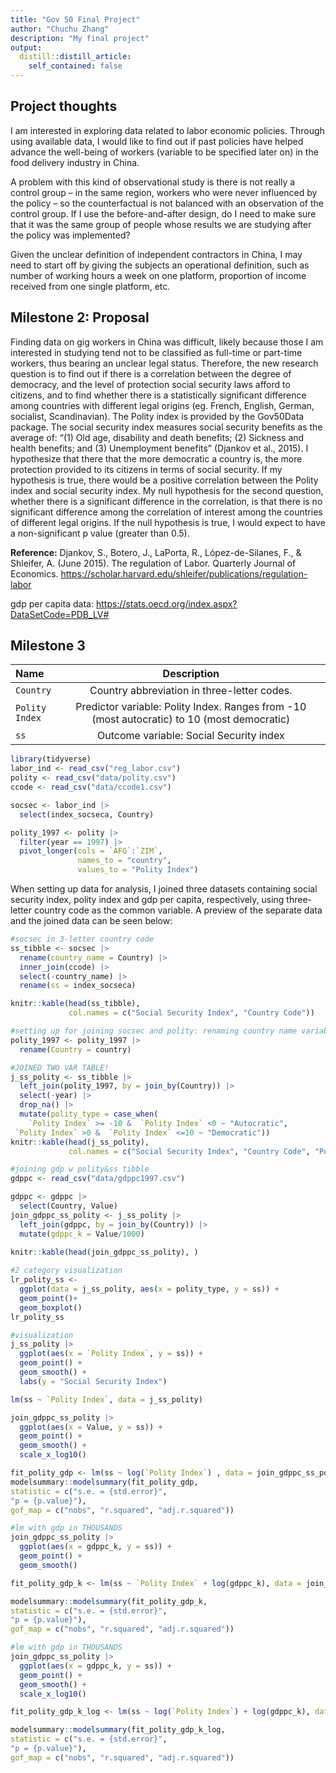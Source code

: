 ```yaml
---
title: "Gov 50 Final Project"
author: "Chuchu Zhang"
description: "My final project"
output:
  distill::distill_article:
    self_contained: false
---
```


## Project thoughts

I am interested in exploring data related to labor economic policies. Through using available data, I would like to find out if past policies have helped advance the well-being of workers (variable to be specified later on) in the food delivery industry in China.

A problem with this kind of observational study is there is not really a control group -- in the same region, workers who were never influenced by the policy -- so the counterfactual is not balanced with an observation of the control group. If I use the before-and-after design, do I need to make sure that it was the same group of people whose results we are studying after the policy was implemented?

Given the unclear definition of independent contractors in China, I may need to start off by giving the subjects an operational definition, such as number of working hours a week on one platform, proportion of income received from one single platform, etc.

## Milestone 2: Proposal

Finding data on gig workers in China was difficult, likely because those I am interested in studying tend not to be classified as full-time or part-time workers, thus bearing an unclear legal status. Therefore, the new research question is to find out if there is a correlation between the degree of democracy, and the level of protection social security laws afford to citizens, and to find whether there is a statistically significant difference among countries with different legal origins (eg. French, English, German, socialist, Scandinavian). The Polity index is provided by the Gov50Data package. The social security index measures social security benefits as the average of: "(1) Old age, disability and death benefits; (2) Sickness and health benefits; and (3) Unemployment benefits" (Djankov et al., 2015). I hypothesize that there that the more democratic a country is, the more protection provided to its citizens in terms of social security. If my hypothesis is true, there would be a positive correlation between the Polity index and social security index. My null hypothesis for the second question, whether there is a significant difference in the correlation, is that there is no significant difference among the correlation of interest among the countries of different legal origins. If the null hypothesis is true, I would expect to have a non-significant p value (greater than 0.5).

**Reference:** Djankov, S., Botero, J., LaPorta, R., López-de-Silanes, F., & Shleifer, A. (June 2015). The regulation of Labor. Quarterly Journal of Economics. <https://scholar.harvard.edu/shleifer/publications/regulation-labor>

gdp per capita data: <https://stats.oecd.org/index.aspx?DataSetCode=PDB_LV#>

## Milestone 3

| Name           |                                         Description                                         |
|:---------------|:-------------------------------------------------------------------------------------------:|
| `Country`      |                         Country abbreviation in three-letter codes.                         |
| `Polity Index` | Predictor variable: Polity Index. Ranges from -10 (most autocratic) to 10 (most democratic) |
| `ss`           |                           Outcome variable: Social Security index                           |

```r
library(tidyverse)
labor_ind <- read_csv("reg_labor.csv")
polity <- read_csv("data/polity.csv")
ccode <- read_csv("data/ccode1.csv")

socsec <- labor_ind |>
  select(index_socseca, Country)

polity_1997 <- polity |>
  filter(year == 1997) |>
  pivot_longer(cols = `AFG`:`ZIM`, 
               names_to = "country", 
               values_to = "Polity Index") 
```

When setting up data for analysis, I joined three datasets containing social security index, polity index and gdp per capita, respectively, using three-letter country code as the common variable. A preview of the separate data and the joined data can be seen below:

```r
#socsec in 3-letter country code
ss_tibble <- socsec |>
  rename(country_name = Country) |>
  inner_join(ccode) |>
  select(-country_name) |>
  rename(ss = index_socseca) 

knitr::kable(head(ss_tibble), 
             col.names = c("Social Security Index", "Country Code")) 
```

```r
#setting up for joining socsec and polity: renaming country name variable
polity_1997 <- polity_1997 |>
  rename(Country = country)
```

```r
#JOINED TWO VAR TABLE!
j_ss_polity <- ss_tibble |>
  left_join(polity_1997, by = join_by(Country)) |>
  select(-year) |>
  drop_na() |>
  mutate(polity_type = case_when(
    `Polity Index` >= -10 &  `Polity Index` <0 ~ "Autocratic", 
 `Polity Index` >0 &  `Polity Index` <=10 ~ "Democratic"))
knitr::kable(head(j_ss_polity), 
             col.names = c("Social Security Index", "Country Code", "Polity Index", "Polity Type"))

#joining gdp w polity&ss tibble
gdppc <- read_csv("data/gdppc1997.csv") 

gdppc <- gdppc |>
  select(Country, Value) 
join_gdppc_ss_polity <- j_ss_polity |>
  left_join(gdppc, by = join_by(Country)) |>
  mutate(gdppc_k = Value/1000)
 
knitr::kable(head(join_gdppc_ss_polity), )

```

```r
#2 category visualization
lr_polity_ss <- 
  ggplot(data = j_ss_polity, aes(x = polity_type, y = ss)) +
  geom_point()+
  geom_boxplot()
lr_polity_ss
```

```r
#visualization
j_ss_polity |>
  ggplot(aes(x = `Polity Index`, y = ss)) +
  geom_point() +
  geom_smooth() +
  labs(y = "Social Security Index")
```

```r
lm(ss ~ `Polity Index`, data = j_ss_polity)
```

```r
join_gdppc_ss_polity |>
  ggplot(aes(x = Value, y = ss)) +
  geom_point() +
  geom_smooth() +
  scale_x_log10()

fit_polity_gdp <- lm(ss ~ log(`Polity Index`) , data = join_gdppc_ss_polity)
modelsummary::modelsummary(fit_polity_gdp,
statistic = c("s.e. = {std.error}",
"p = {p.value}"),
gof_map = c("nobs", "r.squared", "adj.r.squared"))
```

```r
#lm with gdp in THOUSANDS
join_gdppc_ss_polity |>
  ggplot(aes(x = gdppc_k, y = ss)) +
  geom_point() +
  geom_smooth() 

fit_polity_gdp_k <- lm(ss ~ `Polity Index` + log(gdppc_k), data = join_gdppc_ss_polity)

modelsummary::modelsummary(fit_polity_gdp_k,
statistic = c("s.e. = {std.error}",
"p = {p.value}"),
gof_map = c("nobs", "r.squared", "adj.r.squared"))
```

```r
#lm with gdp in THOUSANDS
join_gdppc_ss_polity |>
  ggplot(aes(x = gdppc_k, y = ss)) +
  geom_point() +
  geom_smooth() +
  scale_x_log10()

fit_polity_gdp_k_log <- lm(ss ~ log(`Polity Index`) + log(gdppc_k), data = join_gdppc_ss_polity)

modelsummary::modelsummary(fit_polity_gdp_k_log,
statistic = c("s.e. = {std.error}",
"p = {p.value}"),
gof_map = c("nobs", "r.squared", "adj.r.squared"))
```
